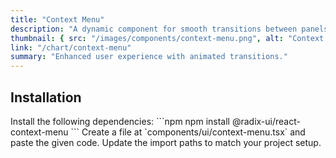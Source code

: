 ```yaml
---
title: "Context Menu"
description: "A dynamic component for smooth transitions between panels."
thumbnail: { src: "/images/components/context-menu.png", alt: "Context Menu example" }
link: "/chart/context-menu"
summary: "Enhanced user experience with animated transitions."
---
```


<ComponentPreview name="context-menu-demo" />

## Installation

<Steps>

<Step>
Install the following dependencies:
</Step>
```npm
npm install @radix-ui/react-context-menu
```

<Step>
Create a file at `components/ui/context-menu.tsx` and paste the given code.  
</Step>

<CollapsibleSource name="context-menu" />

<Step>
Update the import paths to match your project setup.
</Step>

</Steps>